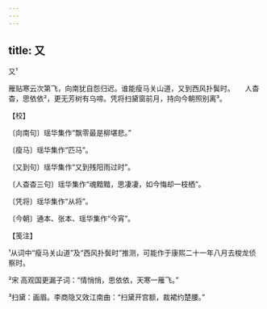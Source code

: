 ```yaml
---
---
---
```

title: 又
---



又¹





雁贴寒云次第飞，向南犹自怨归迟。谁能瘦马关山道，又到西风扑鬓时。　　人杳杳，思依依²，更无芳树有乌啼。凭将扫黛窗前月，持向今朝照别离³。





【校】


〔向南句〕瑶华集作“飘零最是柳堪悲。”

〔瘦马〕瑶华集作“匹马”。

〔又到句〕瑶华集作“又到残阳雨过时”。

〔人杳杳三句〕瑶华集作“魂黯黯，思凄凄，如今悔却一枝栖”。

〔凭将〕瑶华集作“从将”。

〔今朝〕通本、张本、瑶华集作“今宵”。





【笺注】


¹从词中“瘦马关山道”及“西风扑鬓时”推测，可能作于康熙二十一年八月去梭龙侦察时。

²宋 高观国更漏子词：“情悄悄，思依依，天寒一雁飞。”

³扫黛：画眉。李商隐又效江南曲：“扫黛开宫额，裁裙约楚腰。”